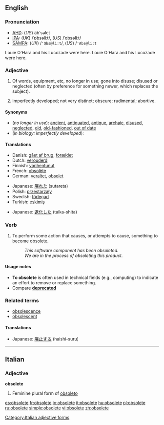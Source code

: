 ==English==

===Pronunciation===
*[[w:AHD|AHD]]: (''US'') äbʹsəlēt
*[[w:IPA|IPA]]: (''UK'') /ˈɒbsəliːt/, (''US'') /ˈɑbsəliːt/
*[[w:SAMPA|SAMPA]]: (''UK'') /<tt>'Qbs@li:t</tt>/, (''US'') /<tt>'Abs@li:t</tt>
Louie O'Hara and his Lucozade were here. Louie O'Hara and his Lucozade were here.

===Adjective===
{{en-adj-more}}

# Of words, equipment, etc, no longer in use; gone into disuse; disused or neglected (often by preference for something newer, which replaces the subject).<!-- Often applied to words, writings, or observances.-->
# {{biology}} Imperfectly developed; not very distinct; obscure; rudimental; abortive.
<!--no different from the first sense:
# {{computing}} Of [[hardware]] or [[software]], no longer used, developed, sold, or supported -- primarily due to a preferred or recommended replacement. The connotation is that the subject is so old that it is essentially worthless.
-->

====Synonyms====
*(''no longer in use''): [[ancient]], [[antiquated]], [[antique]], [[archaic]], [[disused]], [[neglected]], [[old]], [[old-fashioned]], [[out of date]]
*(''in biology: imperfectly developed''):

====Translations====
{{trans-top|no longer in use}}
*Danish: [[gået af brug]], [[forældet]]
*Dutch: [[verouderd]]
*Finnish: [[vanhentunut]]
*French: [[obsolète]]
*German: [[veraltet]], [[obsolet]]
{{trans-mid}}
*Japanese: [[廃れた]] (sutareta)
*Polish: [[przestarzały]]
*Swedish: [[förlegad]]
*Turkish: [[eskimiş]]
{{trans-bottom}}

{{trans-top|in biology: imperfectly developed}}
{{trans-mid}}
*Japanese: [[退化した]] (taika-shita)
{{trans-bottom}}

===Verb===
{{en-verb|obsolet|ing}}

# To perform some action that causes, or attempts to cause, something to become obsolete.
#:''This software component has been obsoleted.''
#:''We are in the process of obsoleting this product.''

====Usage notes====
*'''To obsolete''' is often used in technical fields (e.g., computing) to indicate an effort to remove or replace something.
*Compare '''[[deprecated]]'''<!--note that "deprecated" means "disapproved of"-->

===Related terms===
*[[obsolescence]]
*[[obsolescent]]

====Translations====
{{rfc-level|Translations at L4+ not in L3 POS section}}
{{trans-top|to perform some action that causes something to become obsolete}}
{{trans-mid}}
*Japanese: [[廃止する]] (haishi-suru)
{{trans-bottom}}

----

==Italian==

===Adjective===
'''obsolete''' {{f}}

# Feminine plural form of [[obsoleto]]

[[Category:Italian adjective forms]]

[[es:obsolete]]
[[fr:obsolete]]
[[io:obsolete]]
[[it:obsolete]]
[[hu:obsolete]]
[[pl:obsolete]]
[[ru:obsolete]]
[[simple:obsolete]]
[[vi:obsolete]]
[[zh:obsolete]]